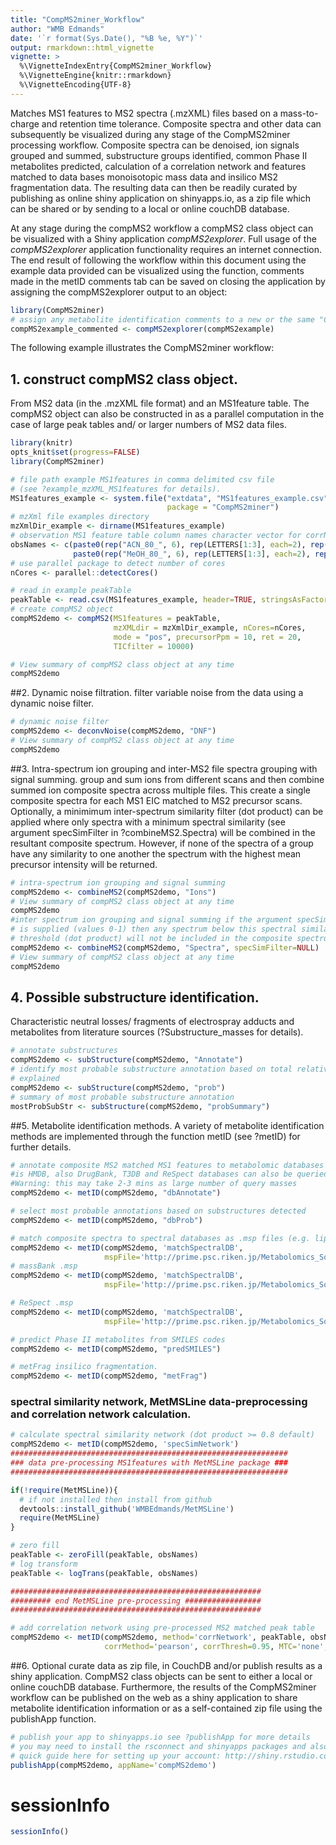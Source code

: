 ```yaml
---
title: "CompMS2miner_Workflow"
author: "WMB Edmands"
date: '`r format(Sys.Date(), "%B %e, %Y")`'
output: rmarkdown::html_vignette
vignette: >
  %\VignetteIndexEntry{CompMS2miner_Workflow}
  %\VignetteEngine{knitr::rmarkdown}
  %\VignetteEncoding{UTF-8}
---
```


Matches MS1 features to MS2 spectra (.mzXML) files based on a 
mass-to-charge and retention time tolerance. Composite spectra and other data
can subsequently be visualized during any stage of the CompMS2miner
processing workflow. Composite spectra can be denoised, ion signals grouped 
and summed, substructure groups identified, common Phase II metabolites
predicted, calculation of a correlation network and features matched to data bases monoisotopic mass data and insilico MS2 fragmentation data.
The resulting data can then be readily curated by publishing as online shiny application on shinyapps.io, as a zip file which can be shared or by sending to a local or online couchDB database. 

At any stage during the compMS2 workflow a compMS2 class object can be visualized
with a Shiny application *compMS2explorer*. Full usage of the *compMS2explorer* application functionality requires an internet connection.
The end result of following the workflow within this document using the example data provided can be visualized using the function, comments made in the metID comments
tab can be saved on closing the application by assigning the compMS2explorer
output to an object:

```r
library(CompMS2miner)
# assign any metabolite identification comments to a new or the same "CompMS2" object
compMS2example_commented <- compMS2explorer(compMS2example)
```
The following example illustrates the CompMS2miner workflow:

## 1. construct compMS2 class object.
From MS2 data (in the .mzXML file format) and an MS1feature table. The compMS2 object can also be constructed in as a parallel computation in the case of large peak tables and/ or larger numbers of MS2 data files.
```r
library(knitr)
opts_knit$set(progress=FALSE)
library(CompMS2miner)
```
```r
# file path example MS1features in comma delimited csv file 
# (see ?example_mzXML_MS1features for details).
MS1features_example <- system.file("extdata", "MS1features_example.csv", 
                                   package = "CompMS2miner")
# mzXml file examples directory
mzXmlDir_example <- dirname(MS1features_example)
# observation MS1 feature table column names character vector for corrNetwork function
obsNames <- c(paste0(rep("ACN_80_", 6), rep(LETTERS[1:3], each=2), rep(1:2, 3)),
              paste0(rep("MeOH_80_", 6), rep(LETTERS[1:3], each=2), rep(1:2, 3)))
# use parallel package to detect number of cores
nCores <- parallel::detectCores()

# read in example peakTable
peakTable <- read.csv(MS1features_example, header=TRUE, stringsAsFactors=FALSE) 
# create compMS2 object
compMS2demo <- compMS2(MS1features = peakTable,
                       mzXMLdir = mzXmlDir_example, nCores=nCores,
                       mode = "pos", precursorPpm = 10, ret = 20, 
                       TICfilter = 10000)

# View summary of compMS2 class object at any time 
compMS2demo
```

##2. Dynamic noise filtration.
filter variable noise from the data using a dynamic noise filter.
```r
# dynamic noise filter
compMS2demo <- deconvNoise(compMS2demo, "DNF")
# View summary of compMS2 class object at any time 
compMS2demo 

```

##3. Intra-spectrum ion grouping and inter-MS2 file spectra grouping with signal summing.
group and sum ions from different scans and then combine summed ion composite spectra
across multiple files. This create a single composite spectra for each MS1 EIC
matched to MS2 precursor scans. Optionally, a minimimum inter-spectrum similarity filter (dot product) can be applied where only spectra with a minimum spectral similarity (see argument specSimFilter in ?combineMS2.Spectra) will be combined in the resultant composite spectrum. However, if none of the spectra of a
group have any similarity to one another the spectrum with the highest mean precursor intensity will be returned.
```r
# intra-spectrum ion grouping and signal summing
compMS2demo <- combineMS2(compMS2demo, "Ions")
# View summary of compMS2 class object at any time 
compMS2demo
#inter spectrum ion grouping and signal summing if the argument specSimFilter
# is supplied (values 0-1) then any spectrum below this spectral similarity 
# threshold (dot product) will not be included in the composite spectrum generated.
compMS2demo <- combineMS2(compMS2demo, "Spectra", specSimFilter=NULL) 
# View summary of compMS2 class object at any time 
compMS2demo

```

## 4. Possible substructure identification. 
Characteristic neutral losses/ fragments of electrospray adducts and metabolites from literature sources (?Substructure_masses for details).
```r
# annotate substructures
compMS2demo <- subStructure(compMS2demo, "Annotate")
# identify most probable substructure annotation based on total relative intensity
# explained
compMS2demo <- subStructure(compMS2demo, "prob")
# summary of most probable substructure annotation
mostProbSubStr <- subStructure(compMS2demo, "probSummary")

```

##5. Metabolite identification methods.
A variety of metabolite identification methods are implemented through the
function metID (see ?metID) for further details.
```r
# annotate composite MS2 matched MS1 features to metabolomic databases (default
#is HMDB, also DrugBank, T3DB and ReSpect databases can also be queried).
#Warning: this may take 2-3 mins as large number of query masses
compMS2demo <- metID(compMS2demo, "dbAnnotate")

# select most probable annotations based on substructures detected
compMS2demo <- metID(compMS2demo, "dbProb")
```

```r
# match composite spectra to spectral databases as .msp files (e.g. lipidBlast, source http://prime.psc.riken.jp/Metabolomics_Software/MS-DIAL/LipidBlast_Posi_Plasma_vs2.msp)
compMS2demo <- metID(compMS2demo, 'matchSpectralDB',
                     mspFile='http://prime.psc.riken.jp/Metabolomics_Software/MS-DIAL/LipidBlast_Posi_Plasma_vs2.msp')
# massBank .msp
compMS2demo <- metID(compMS2demo, 'matchSpectralDB',
                     mspFile='http://prime.psc.riken.jp/Metabolomics_Software/MS-DIAL/MassBank_MSMS_Pos_Rev173_vs1.msp')

# ReSpect .msp
compMS2demo <- metID(compMS2demo, 'matchSpectralDB', 
                     mspFile='http://prime.psc.riken.jp/Metabolomics_Software/MS-DIAL/Respect_20120925_ESI_Positive_MSMS.msp')

```

```r
# predict Phase II metabolites from SMILES codes
compMS2demo <- metID(compMS2demo, "predSMILES")

# metFrag insilico fragmentation.
compMS2demo <- metID(compMS2demo, "metFrag")
```

### spectral similarity network, MetMSLine data-preprocessing and correlation network calculation.
```r
# calculate spectral similarity network (dot product >= 0.8 default)
compMS2demo <- metID(compMS2demo, 'specSimNetwork')
##############################################################
### data pre-processing MS1features with MetMSLine package ###
##############################################################

if(!require(MetMSLine)){
  # if not installed then install from github
  devtools::install_github('WMBEdmands/MetMSLine')
  require(MetMSLine)
}

# zero fill
peakTable <- zeroFill(peakTable, obsNames)
# log transform
peakTable <- logTrans(peakTable, obsNames)

########################################################
######### end MetMSLine pre-processing #################
########################################################

# add correlation network using pre-processed MS2 matched peak table
compMS2demo <- metID(compMS2demo, method='corrNetwork', peakTable, obsNames,
                     corrMethod='pearson', corrThresh=0.95, MTC='none', MS2only=3)
```

##6. Optional curate data as zip file, in CouchDB and/or publish results as a shiny application. 
CompMS2 class objects can be sent to either a local or online couchDB database.
Furthermore, the results of the CompMS2miner workflow can be published on the 
web as a shiny application to share metabolite identification information or as a self-contained zip file using the publishApp function.

```r
# publish your app to shinyapps.io see ?publishApp for more details
# you may need to install the rsconnect and shinyapps packages and also sign up for a shinyapps.io account if you don't have one.
# quick guide here for setting up your account: http://shiny.rstudio.com/articles/shinyapps.html
publishApp(compMS2demo, appName='compMS2demo')

```

# sessionInfo

```r
sessionInfo()
```
